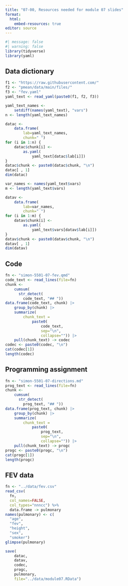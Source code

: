 ```yaml
---
title: "07-00, Resources needed for module 07 slides"
format: 
  html:
    embed-resources: true
editor: source
---
```


```r
#| message: false
#| warning: false
library(tidyverse)
library(yaml)
```

## Data dictionary

```r
f1 <- "https://raw.githubusercontent.com/"
f2 <- "pmean/data/main/files/"
f3 <- "fev.yaml"
yaml_text <- read_yaml(paste0(f1, f2, f3))

yaml_text_names <- 
	setdiff(names(yaml_text), "vars")
n <- length(yaml_text_names)

datac <- 
	data.frame(
		lab=yaml_text_names, 
		chunk=" ")
for (i in 1:n) {
	datac$chunk[i] <- 
		as.yaml(
			yaml_text[datac$lab[i]])
}
datac$chunk <- paste0(datac$chunk, "\n")
datac[ , 1]
dim(datac)

var_names <- names(yaml_text$vars)
m <- length(yaml_text$vars)

datav <- 
	data.frame(
		lab=var_names, 
		chunk=" ")
for (i in 1:m) {
	datav$chunk[i] <- 
		as.yaml(
			yaml_text$vars[datav$lab[i]])
}
datav$chunk <- paste0(datav$chunk, "\n")
datav[ , 1]
dim(datav)
```

## Code

```r
fn <- "simon-5501-07-fev.qmd"
code_text <- read_lines(file=fn)
chunk <- 
	cumsum(
	  str_detect(
	  	code_text, "## "))
data.frame(code_text, chunk) |>
	group_by(chunk) |>
	summarize(
		chunk_text =
			paste0(
				code_text, 
				sep="\n", 
				collapse="")) |>
	pull(chunk_text) -> codec
codec <- paste0(codec, "\n")
cat(codec[1])
length(codec)
```

## Programming assignment

```r
fn <- "simon-5501-07-directions.md"
prog_text <- read_lines(file=fn)
chunk <- 
	cumsum(
	  str_detect(
	  	prog_text, "## "))
data.frame(prog_text, chunk) |>
	group_by(chunk) |>
	summarize(
		chunk_text =
			paste0(
				prog_text, 
				sep="\n", 
				collapse="")) |>
	pull(chunk_text) -> progc
progc <- paste0(progc, "\n")
cat(progc[1])
length(progc)
```

## FEV data

```r
fn <- "../data/fev.csv"
read_csv(
  fn, 
  col_names=FALSE,
  col_types="nnncc") %>%
  data.frame -> pulmonary
names(pulmonary) <- c(
  "age",
  "fev",
  "height",
  "sex",
  "smoker")
glimpse(pulmonary)
```


```r
save(
	datac,
	datav,
	codec,
	progc,
	pulmonary,
	file="../data/module07.RData")
```
